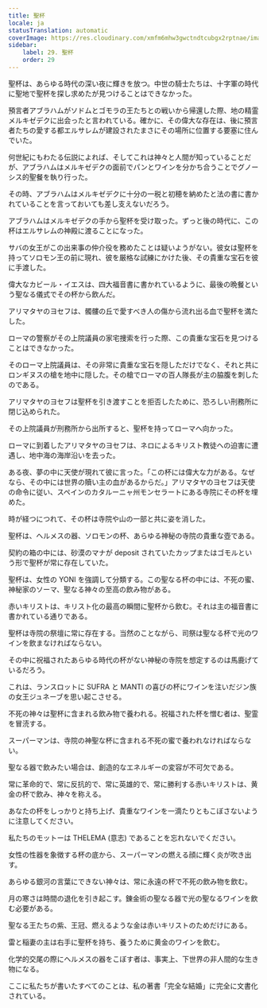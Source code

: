 ```yaml
---
title: 聖杯
locale: ja
statusTranslation: automatic
coverImage: https://res.cloudinary.com/xmfm6mhw3gwctndtcubgx2rptnae/image/upload/v1741354419/small_cover_la_gran_rebelion_28716e29d2.webp
sidebar:
    label: 29. 聖杯
    order: 29
---
```

聖杯は、あらゆる時代の深い夜に輝きを放つ。中世の騎士たちは、十字軍の時代に聖地で聖杯を探し求めたが見つけることはできなかった。

預言者アブラハムがソドムとゴモラの王たちとの戦いから帰還した際、地の精霊メルキゼデクに出会ったと言われている。確かに、その偉大な存在は、後に預言者たちの愛する都エルサレムが建設されたまさにその場所に位置する要塞に住んでいた。

何世紀にもわたる伝説によれば、そしてこれは神々と人間が知っていることだが、アブラハムはメルキゼデクの面前でパンとワインを分かち合うことでグノーシス的聖餐を執り行った。

その時、アブラハムはメルキゼデクに十分の一税と初穂を納めたと法の書に書かれていることを言っておいても差し支えないだろう。

アブラハムはメルキゼデクの手から聖杯を受け取った。ずっと後の時代に、この杯はエルサレムの神殿に渡ることになった。

サバの女王がこの出来事の仲介役を務めたことは疑いようがない。彼女は聖杯を持ってソロモン王の前に現れ、彼を厳格な試練にかけた後、その貴重な宝石を彼に手渡した。

偉大なカビール・イエスは、四大福音書に書かれているように、最後の晩餐という聖なる儀式でその杯から飲んだ。

アリマタヤのヨセフは、髑髏の丘で愛すべき人の傷から流れ出る血で聖杯を満たした。

ローマの警察がその上院議員の家宅捜索を行った際、この貴重な宝石を見つけることはできなかった。

そのローマ上院議員は、その非常に貴重な宝石を隠しただけでなく、それと共にロンギヌスの槍を地中に隠した。その槍でローマの百人隊長が主の脇腹を刺したのである。

アリマタヤのヨセフは聖杯を引き渡すことを拒否したために、恐ろしい刑務所に閉じ込められた。

その上院議員が刑務所から出所すると、聖杯を持ってローマへ向かった。

ローマに到着したアリマタヤのヨセフは、ネロによるキリスト教徒への迫害に遭遇し、地中海の海岸沿いを去った。

ある夜、夢の中に天使が現れて彼に言った。「この杯には偉大な力がある。なぜなら、その中には世界の贖い主の血があるからだ。」アリマタヤのヨセフは天使の命令に従い、スペインのカタルーニャ州モンセラートにある寺院にその杯を埋めた。

時が経つにつれて、その杯は寺院や山の一部と共に姿を消した。

聖杯は、ヘルメスの器、ソロモンの杯、あらゆる神秘の寺院の貴重な壺である。

契約の箱の中には、砂漠のマナが deposit されていたカップまたはゴモルという形で聖杯が常に存在していた。

聖杯は、女性の YONI を強調して分類する。この聖なる杯の中には、不死の蜜、神秘家のソーマ、聖なる神々の至高の飲み物がある。

赤いキリストは、キリスト化の最高の瞬間に聖杯から飲む。それは主の福音書に書かれている通りである。

聖杯は寺院の祭壇に常に存在する。当然のことながら、司祭は聖なる杯で光のワインを飲まなければならない。

その中に祝福されたあらゆる時代の杯がない神秘の寺院を想定するのは馬鹿げているだろう。

これは、ランスロットに SUFRA と MANTI の喜びの杯にワインを注いだジン族の女王ジュネーブを思い起こさせる。

不死の神々は聖杯に含まれる飲み物で養われる。祝福された杯を憎む者は、聖霊を冒涜する。

スーパーマンは、寺院の神聖な杯に含まれる不死の蜜で養われなければならない。

聖なる器で飲みたい場合は、創造的なエネルギーの変容が不可欠である。

常に革命的で、常に反抗的で、常に英雄的で、常に勝利する赤いキリストは、黄金の杯で飲み、神々を称える。

あなたの杯をしっかりと持ち上げ、貴重なワインを一滴たりともこぼさないように注意してください。

私たちのモットーは THELEMA (意志) であることを忘れないでください。

女性の性器を象徴する杯の底から、スーパーマンの燃える顔に輝く炎が吹き出す。

あらゆる銀河の言葉にできない神々は、常に永遠の杯で不死の飲み物を飲む。

月の寒さは時間の退化を引き起こす。錬金術の聖なる器で光の聖なるワインを飲む必要がある。

聖なる王たちの紫、王冠、燃えるような金は赤いキリストのためだけにある。

雷と稲妻の主は右手に聖杯を持ち、養うために黄金のワインを飲む。

化学的交尾の際にヘルメスの器をこぼす者は、事実上、下世界の非人間的な生き物になる。

ここに私たちが書いたすべてのことは、私の著書「完全な結婚」に完全に文書化されている。

